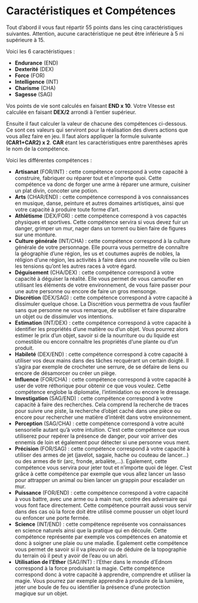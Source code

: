 # Caractéristiques et Compétences

Tout d'abord il vous faut répartir 55 points dans les cinq caractéristiques suivantes. Attention, aucune caractéristique ne peut être inférieure à 5 ni supérieure à 15.

Voici les 6 caractéristiques :

- **Endurance** (END)
- **Dexterité** (DEX)
- **Force** (FOR)
- **Intelligence** (INT)
- **Charisme** (CHA)
- **Sagesse** (SAG)

Vos points de vie sont calculés en faisant **END x 10**.
Votre Vitesse est calculée en faisant **DEX/2** arrondi à l'entier supérieur.

Ensuite il faut calculer la valeur de chacune des compétences ci-dessous. Ce sont ces valeurs qui serviront pour la réalisation des divers actions que vous allez faire en jeu. Il faut alors appliquer la formule suivante **(CAR1+CAR2) x 2**. **CAR** étant les caractéristiques entre parenthèses après le nom de la compétence.

Voici les différentes compétences : 

- **Artisanat** (FOR/INT) : cette compétence correspond à votre capacité à construire, fabriquer ou réparer tout et n'importe quoi. Cette compétence va donc de forger une arme à réparer une armure, cuisiner un plat divin, concoter une potion.
- **Arts** (CHAR/END) : cette compétence correspond à vos connaissances en musique, danse, peinture et autres domaines artistiques, ainsi que votre capacité à produire toute forme d'art.
- **Athlétisme** (DEX/FOR) : cette compétence correspond à vos capactés physiques et sportives. Cette compétence servira si vous devez fuir un danger, grimper un mur, nager dans un torrent ou bien faire de figures sur une monture. 
- **Culture générale** (INT/CHA) : cette compétence correspond à la culture générale de votre personnage. Elle pourra vous permettre de connaître la géographie d'une région, les us et coutumes auprès de nobles, la réligion d'une région, les activités à faire dans une nouvelle ville ou bien les tensions qu'ont les autres races à votre égard.
- **Déguisement** (CHA/DEX) : cette compétence correspond à votre capacité à déguiser la réalité. Elle vous permet de vous camoufler en utilisant les éléments de votre environnement, de vous faire passer pour une autre personne ou encore de faire un gros mensonge. 
- **Discrétion** (DEX/SAG) : cette compétence correspond à votre capacité à dissimuler quelque chose. La Discrétion vous permettra de vous faufiler sans que personne ne vous remarque, de subtiliser et faire disparaître un objet ou de dissimuler vos intentions.
- **Estimation** (INT/DEX) : cette compétence correspond à votre capacité à identifier les propriétés d'une matière ou d'un objet. Vous pourrez alors estimer le prix d'un objet, savoir si de la nourriture ou du liquide est comestible ou encore connaître les propriétés d'une plante ou d'un produit. 
- **Habileté** (DEX/END) : cette compétence correspond à cotre capacité à utiliser vos deux mains dans des tâches recquérant un certain doigté. Il s'agira par exemple de crocheter une serrure, de se défaire de liens ou encore de désamorcer ou créer un piège. 
- **Influence** (FOR/CHA) : cette compétence correspond à votre capacité à user de votre réthorique pour obtenir ce que vous voulez. Cette compétence englobe la diplomatie, l'intimidation ou encore le dressage.
- **Investigation** (SAG/END) : cette compétence correspond à votre capacité à faire des recherches. Cela comprend la recherche de traces pour suivre une piste, la recherche d'objet caché dans une pièce ou encore pour rechercher une matière d'intérêt dans votre environnement.
- **Perception** (SAG/CHA) : cette compétence correspond à votre acuité sensorielle autant qu'à votre intuition. C'est cette compétence que vous utiliserez pour repérer la présence de danger, pour voir arriver des ennemis de loin et également pour détecter si une personne vous ment.
- **Précision** (FOR/SAG) : cette compétence correspond à votre capacité à utiliser des armes de jet (javelot, sagaie, hache ou couteau de lancer...) ou des armes de tir (arc, fronde, arbalète,...). Egalement, cette compétence vous servira pour jeter tout et n'importe quoi de léger. C'est grâce à cette compétence par exemple que vous allez lancer un lasso pour attrapper un animal ou bien lancer un grappin pour escalader un mur.
- **Puissance** (FOR/END) : cette compétence correspond à votre capacité à vous battre, avec une arme ou à main nue, contre des adversaire qui vous font face directement. Cette compétence pourrait aussi vous servir dans des cas où la force doit être utilisé comme pousser un objet lourd ou enfoncer une porte fermée.
- **Science** (INT/END) : cette compétence représente vos connaissances en science naturels ainsi que la pratique qui en découle. Cette compétence représente par exemple vos compétences en anatomie et donc à soigner une plaie ou une maladie. Egalement cette compétence vous permet de savoir si il va pleuvoir ou de déduire de la topographie du terrain où il peut y avoir de l'eau ou un abri.
- **Utilisation de l'Ether** (SAG/INT) : l'Ether dans le monde d'Ednom correspond à la force produisant la magie. Cette compétence correspond donc à votre capacité à apprendre, comprendre et utiliser la magie. Vous pourrez par exemple apprendre à produire de la lumière, jeter une boule de feu ou identifier la présence d'une protection magique sur un objet. 


